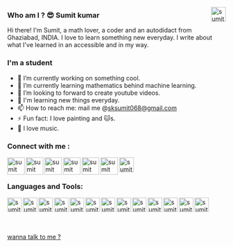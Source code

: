 [<img align="right" alt="sumit" width="34px" src="https://img.icons8.com/bubbles/50/000000/like.png"/>](https://imsumitkumar.github.io/sumit/)


### Who am I ? 😎 Sumit kumar

Hi there! I'm Sumit, a math lover, a coder and an autodidact from Ghaziabad, INDIA. I love to learn something new everyday. I write about what 
I've learned in an accessible and in my way.

### I'm a student

- 🔭 I’m currently working on something cool.
- 🌱 I’m currently learning mathematics behind machine learning.
- 🤔 I’m looking to forward to create youtube videos.
- 👯 I'm learning new things everyday.
- 📫 How to reach me: mail me @sksumit068@gmail.com
- ⚡ Fun fact: I love painting and 🐱s.
- 🎵 I love music.

### Connect with me :

[<img align="left" alt="sumit" width="40px" src="https://img.icons8.com/bubbles/50/000000/instagram-new.png"/>](https://www.instagram.com/data.lead/?hl=en)
[<img align="left" alt="sumit" width="40px" src="https://img.icons8.com/bubbles/50/000000/linkedin.png"/>](www.linkedin.com/in/sumit706)
[<img align="left" alt="sumit" width="40px" src="https://img.icons8.com/bubbles/50/000000/github.png"/>](https://imsumitkumar.github.io/sumit/)
[<img align="left" alt="sumit" width="40px" src="https://img.icons8.com/bubbles/50/000000/youtube-play.png"/>](https://imsumitkumar.github.io/sumit/)
[<img align="left" alt="sumit" width="40px" src="https://img.icons8.com/bubbles/50/000000/medium-new.png"/>](https://medium.com/@sumit07)
[<img align="left" alt="sumit" width="40px" src="https://img.icons8.com/carbon-copy/100/000000/linkedin.png"/>](https://inblog.in/@sksumit068)
[<img align="left" alt="sumit" width="34px" src="https://img.icons8.com/windows/32/000000/kaggle.png"/>](https://www.kaggle.com/sumitdon)


<br />
<br />

### Languages and Tools:

[<img align="left" alt="sumit" width="33px" src="https://img.icons8.com/color/48/000000/c-programming.png"/>](c)
[<img align="left" alt="sumit" width="33px" src="https://img.icons8.com/color/64/000000/python.png"/>](python)
[<img align="left" alt="sumit" width="33px" src="https://img.icons8.com/color/64/000000/html-5.png"/>](html)
[<img align="left" alt="sumit" width="33px" src="https://img.icons8.com/color/48/000000/css3.png"/>](css)
[<img align="left" alt="sumit" width="33px" src="https://img.icons8.com/color/48/000000/javascript.png"/>](js)
[<img align="left" alt="sumit" width="33px" src="https://img.icons8.com/color/48/000000/linux.png"/>](linux)
[<img align="left" alt="sumit" width="33px" src="https://img.icons8.com/color/48/000000/django.png"/>](django)
[<img align="left" alt="sumit" width="33px" src="https://img.icons8.com/color/48/000000/sql.png"/>](sql)
[<img align="left" alt="sumit" width="33px" src="https://img.icons8.com/color/48/000000/mongodb.png"/>](mongodb)
[<img align="left" alt="sumit" width="33px" src="https://img.icons8.com/color/48/000000/heroku.png"/>](heroku)
[<img align="left" alt="sumit" width="33px" src="https://img.icons8.com/color/48/000000/amazon-web-services.png"/>](aws)
[<img align="left" alt="sumit" width="33px" src="https://img.icons8.com/color/48/000000/docker.png"/>](docker)
[<img align="left" alt="sumit" width="33px" src="https://img.icons8.com/fluent/48/000000/github.png"/>](giithub)


<br />
<br />




<br />
<br />

[wanna talk to me ?](/contact)

